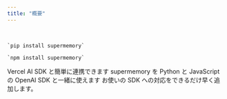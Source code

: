 ```yaml
---
title: "概要"
---
```


<Columns cols={2}>
  <Card title="ネイティブ Python と TypeScript/JS の SDK（Software Development Kit、ソフトウェア開発キット）" icon="code" href="/ja/memory-api/sdks/native">
    <br />

    `pip install supermemory`

    `npm install supermemory`
  </Card>

  <Card title="AI SDK プラグイン" icon="triangle" href="/ja/ai-sdk/overview">
    Vercel AI SDK と簡単に連携できます
  </Card>

  <Card title="OpenAI SDK プラグイン" icon="sparkles" href="/ja/memory-api/sdks/openai-plugins">
    supermemory を Python と JavaScript の OpenAI SDK と一緒に使えます
  </Card>

  <Card title="プラグインのリクエスト" icon="life-buoy" href="mailto:dhravya@supermemory.com">
    お使いの SDK への対応をできるだけ早く追加します。
  </Card>
</Columns>